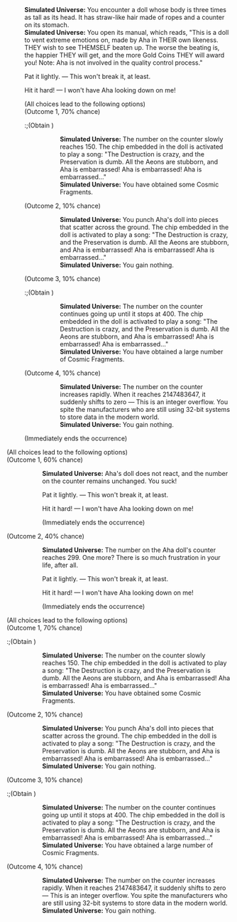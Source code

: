 {{Dialogue Start}}
:'''Simulated Universe:''' You encounter a doll whose body is three times as tall as its head. It has straw-like hair made of ropes and a counter on its stomach.
:'''Simulated Universe:''' You open its manual, which reads, "This is a doll to vent extreme emotions on, made by Aha in THEIR own likeness. THEY wish to see THEMSELF beaten up. The worse the beating is, the happier THEY will get, and the more Gold Coins THEY will award you! Note: Aha is not involved in the quality control process."
:{{DIcon|Star}} Pat it lightly. &mdash; This won't break it, at least.
:{{DIcon|Star}} Hit it hard! &mdash; I won't have Aha looking down on me!
:;(All choices lead to the following options)
:;(Outcome 1, 70% chance)
::;(Obtain {{Item|Cosmic Fragment|20|x=150}})
:::'''Simulated Universe:''' The number on the counter slowly reaches 150. The chip embedded in the doll is activated to play a song: "The Destruction is crazy, and the Preservation is dumb. All the Aeons are stubborn, and Aha is embarrassed! Aha is embarrassed! Aha is embarrassed..."
:::'''Simulated Universe:''' You have obtained some Cosmic Fragments.
:;(Outcome 2, 10% chance)
:::'''Simulated Universe:''' You punch Aha's doll into pieces that scatter across the ground. The chip embedded in the doll is activated to play a song: "The Destruction is crazy, and the Preservation is dumb. All the Aeons are stubborn, and Aha is embarrassed! Aha is embarrassed! Aha is embarrassed..."
:::'''Simulated Universe:''' You gain nothing.
:;(Outcome 3, 10% chance)
::;(Obtain {{Item|Cosmic Fragment|20|x=400}})
:::'''Simulated Universe:''' The number on the counter continues going up until it stops at 400. The chip embedded in the doll is activated to play a song: "The Destruction is crazy, and the Preservation is dumb. All the Aeons are stubborn, and Aha is embarrassed! Aha is embarrassed! Aha is embarrassed..."
:::'''Simulated Universe:''' You have obtained a large number of Cosmic Fragments.
:;(Outcome 4, 10% chance)
:::'''Simulated Universe:''' The number on the counter increases rapidly. When it reaches 2147483647, it suddenly shifts to zero &mdash; This is an integer overflow. You spite the manufacturers who are still using 32-bit systems to store data in the modern world.
:::'''Simulated Universe:''' You gain nothing.
:;(Immediately ends the occurrence)
;(All choices lead to the following options)
;(Outcome 1, 60% chance)
::'''Simulated Universe:''' Aha's doll does not react, and the number on the counter remains unchanged. You suck!
::{{DIcon|Star}} Pat it lightly. &mdash; This won't break it, at least.
::{{DIcon|Star}} Hit it hard! &mdash; I won't have Aha looking down on me!
::;(Immediately ends the occurrence)
;(Outcome 2, 40% chance)
::'''Simulated Universe:''' The number on the Aha doll's counter reaches 299. One more? There is so much frustration in your life, after all.
::{{DIcon|Star}} Pat it lightly. &mdash; This won't break it, at least.
::{{DIcon|Star}} Hit it hard! &mdash; I won't have Aha looking down on me!
::;(Immediately ends the occurrence)
;(All choices lead to the following options)
;(Outcome 1, 70% chance)
:;(Obtain {{Item|Cosmic Fragment|20|x=150}})
::'''Simulated Universe:''' The number on the counter slowly reaches 150. The chip embedded in the doll is activated to play a song: "The Destruction is crazy, and the Preservation is dumb. All the Aeons are stubborn, and Aha is embarrassed! Aha is embarrassed! Aha is embarrassed..."
::'''Simulated Universe:''' You have obtained some Cosmic Fragments.
;(Outcome 2, 10% chance)
::'''Simulated Universe:''' You punch Aha's doll into pieces that scatter across the ground. The chip embedded in the doll is activated to play a song: "The Destruction is crazy, and the Preservation is dumb. All the Aeons are stubborn, and Aha is embarrassed! Aha is embarrassed! Aha is embarrassed..."
::'''Simulated Universe:''' You gain nothing.
;(Outcome 3, 10% chance)
:;(Obtain {{Item|Cosmic Fragment|20|x=400}})
::'''Simulated Universe:''' The number on the counter continues going up until it stops at 400. The chip embedded in the doll is activated to play a song: "The Destruction is crazy, and the Preservation is dumb. All the Aeons are stubborn, and Aha is embarrassed! Aha is embarrassed! Aha is embarrassed..."
::'''Simulated Universe:''' You have obtained a large number of Cosmic Fragments.
;(Outcome 4, 10% chance)
::'''Simulated Universe:''' The number on the counter increases rapidly. When it reaches 2147483647, it suddenly shifts to zero &mdash; This is an integer overflow. You spite the manufacturers who are still using 32-bit systems to store data in the modern world.
::'''Simulated Universe:''' You gain nothing.
{{Dialogue End}}